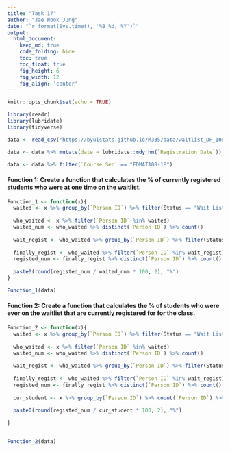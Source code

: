 ```yaml
---
title: "Task 17"
author: "Jae Wook Jung"
date: "`r format(Sys.time(), '%B %d, %Y')`"
output:
  html_document:  
    keep_md: true
    code_folding: hide
    toc: true
    toc_float: true
    fig_height: 6
    fig_width: 12
    fig_align: 'center'
---
```


```r
knitr::opts_chunk$set(echo = TRUE)
```

```r
library(readr)
library(lubridate)
library(tidyverse)

data <- read_csv("https://byuistats.github.io/M335/data/waitlist_DP_108.csv")

data <- data %>% mutate(date = lubridate::mdy_hm(`Registration Date`))

data <- data %>% filter(`Course Sec` == "FDMAT108-18")
```

#### Function 1: Create a function that calculates the % of currently registered students who were at one time on the waitlist.

```r
Function_1 <- function(x){
  waited <- x %>% group_by(`Person ID`) %>% filter(Status == "Wait List") %>% pull(`Person ID`)
  
  who_waited <- x %>% filter(`Person ID` %in% waited)
  waited_num <- who_waited %>% distinct(`Person ID`) %>% count()
  
  wait_regist <- who_waited %>% group_by(`Person ID`) %>% filter(Status == "Registered") %>% pull(`Person ID`)
  
  finally_regist <- who_waited %>% filter(`Person ID` %in% wait_regist)
  registed_num <- finally_regist %>% distinct(`Person ID`) %>% count()
  
  paste0(round(registed_num / waited_num * 100, 2), "%")
}

Function_1(data)
```

#### Function 2: Create a function that calculates the % of students who were ever on the waitlist that are currently registered for for the class.

```r
Function_2 <- function(x){
  waited <- x %>% group_by(`Person ID`) %>% filter(Status == "Wait List") %>% pull(`Person ID`)
  
  who_waited <- x %>% filter(`Person ID` %in% waited)
  waited_num <- who_waited %>% distinct(`Person ID`) %>% count()
  
  wait_regist <- who_waited %>% group_by(`Person ID`) %>% filter(Status == "Registered") %>% pull(`Person ID`)
  
  finally_regist <- who_waited %>% filter(`Person ID` %in% wait_regist)
  registed_num <- finally_regist %>% distinct(`Person ID`) %>% count()
  
  cur_student <- x %>% group_by(`Person ID`) %>% count(`Person ID`) %>% filter(n == 1) %>% nrow()
  
  paste0(round(registed_num / cur_student * 100, 2), "%")
  
}


Function_2(data)

```


